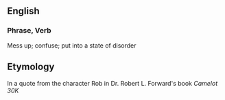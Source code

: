 ==English==

===Phrase, Verb===
Mess up; confuse; put into a state of disorder

==Etymology==
In a quote from the character Rob in Dr. Robert L. Forward's book ''Camelot 30K''